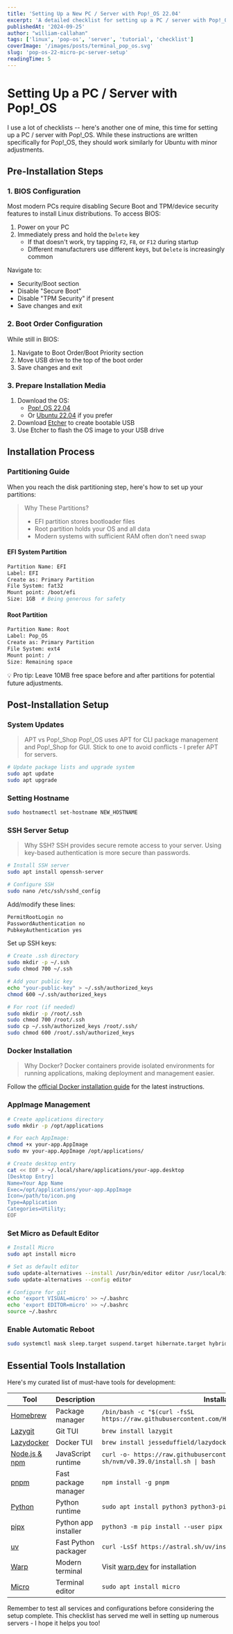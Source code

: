 ```yaml
---
title: 'Setting Up a New PC / Server with Pop!_OS 22.04'
excerpt: 'A detailed checklist for setting up a PC / server with Pop!_OS 22.04, from BIOS configuration to essential tools installation'
publishedAt: '2024-09-25'
author: "william-callahan"
tags: ['linux', 'pop-os', 'server', 'tutorial', 'checklist']
coverImage: '/images/posts/terminal_pop_os.svg'
slug: 'pop-os-22-micro-pc-server-setup'
readingTime: 5
---
```


# Setting Up a PC / Server with Pop!_OS

I use a lot of checklists -- here's another one of mine, this time for setting up a PC / server with Pop!_OS. While these instructions are written specifically for Pop!_OS, they should work similarly for Ubuntu with minor adjustments.

## Pre-Installation Steps

### 1. BIOS Configuration

Most modern PCs require disabling Secure Boot and TPM/device security features to install Linux distributions. To access BIOS:

1. Power on your PC
2. Immediately press and hold the `Delete` key
   - If that doesn't work, try tapping `F2`, `F8`, or `F12` during startup
   - Different manufacturers use different keys, but `Delete` is increasingly common

Navigate to:
- Security/Boot section
- Disable "Secure Boot"
- Disable "TPM Security" if present
- Save changes and exit

### 2. Boot Order Configuration

While still in BIOS:
1. Navigate to Boot Order/Boot Priority section
2. Move USB drive to the top of the boot order
3. Save changes and exit

### 3. Prepare Installation Media

1. Download the OS:
   - [Pop!_OS 22.04](https://pop.system76.com/)
   - Or [Ubuntu 22.04](https://ubuntu.com/download/desktop) if you prefer
2. Download [Etcher](https://www.balena.io/etcher/) to create bootable USB
3. Use Etcher to flash the OS image to your USB drive

## Installation Process

### Partitioning Guide

When you reach the disk partitioning step, here's how to set up your partitions:

> Why These Partitions?
> - EFI partition stores bootloader files
> - Root partition holds your OS and all data
> - Modern systems with sufficient RAM often don't need swap

#### EFI System Partition
```bash
Partition Name: EFI
Label: EFI
Create as: Primary Partition
File System: fat32
Mount point: /boot/efi
Size: 1GB  # Being generous for safety
```

#### Root Partition
```bash
Partition Name: Root
Label: Pop_OS
Create as: Primary Partition
File System: ext4
Mount point: /
Size: Remaining space
```

💡 Pro tip: Leave 10MB free space before and after partitions for potential future adjustments.

## Post-Installation Setup

### System Updates

> APT vs Pop!_Shop
> Pop!_OS uses APT for CLI package management and Pop!_Shop for GUI. Stick to one to avoid conflicts - I prefer APT for servers.

```bash
# Update package lists and upgrade system
sudo apt update
sudo apt upgrade
```

### Setting Hostname
```bash
sudo hostnamectl set-hostname NEW_HOSTNAME
```

### SSH Server Setup

> Why SSH?
> SSH provides secure remote access to your server. Using key-based authentication is more secure than passwords.

```bash
# Install SSH server
sudo apt install openssh-server

# Configure SSH
sudo nano /etc/ssh/sshd_config
```

Add/modify these lines:
```bash
PermitRootLogin no
PasswordAuthentication no
PubkeyAuthentication yes
```

Set up SSH keys:
```bash
# Create .ssh directory
sudo mkdir -p ~/.ssh
sudo chmod 700 ~/.ssh

# Add your public key
echo "your-public-key" > ~/.ssh/authorized_keys
chmod 600 ~/.ssh/authorized_keys

# For root (if needed)
sudo mkdir -p /root/.ssh
sudo chmod 700 /root/.ssh
sudo cp ~/.ssh/authorized_keys /root/.ssh/
sudo chmod 600 /root/.ssh/authorized_keys
```

### Docker Installation

> Why Docker?
> Docker containers provide isolated environments for running applications, making deployment and management easier.

Follow the [official Docker installation guide](https://docs.docker.com/engine/install/ubuntu/) for the latest instructions.

### AppImage Management
```bash
# Create applications directory
sudo mkdir -p /opt/applications

# For each AppImage:
chmod +x your-app.AppImage
sudo mv your-app.AppImage /opt/applications/

# Create desktop entry
cat << EOF > ~/.local/share/applications/your-app.desktop
[Desktop Entry]
Name=Your App Name
Exec=/opt/applications/your-app.AppImage
Icon=/path/to/icon.png
Type=Application
Categories=Utility;
EOF
```

### Set Micro as Default Editor
```bash
# Install Micro
sudo apt install micro

# Set as default editor
sudo update-alternatives --install /usr/bin/editor editor /usr/local/bin/micro 100
sudo update-alternatives --config editor

# Configure for git
echo 'export VISUAL=micro' >> ~/.bashrc
echo 'export EDITOR=micro' >> ~/.bashrc
source ~/.bashrc
```

### Enable Automatic Reboot
```bash
sudo systemctl mask sleep.target suspend.target hibernate.target hybrid-sleep.target
```

## Essential Tools Installation

Here's my curated list of must-have tools for development:

| Tool | Description | Installation |
|------|-------------|--------------|
| [Homebrew](https://brew.sh) | Package manager | `/bin/bash -c "$(curl -fsSL https://raw.githubusercontent.com/Homebrew/install/HEAD/install.sh)"` |
| [Lazygit](https://github.com/jesseduffield/lazygit) | Git TUI | `brew install lazygit` |
| [Lazydocker](https://github.com/jesseduffield/lazydocker) | Docker TUI | `brew install jesseduffield/lazydocker/lazydocker` |
| [Node.js & npm](https://nodejs.org) | JavaScript runtime | `curl -o- https://raw.githubusercontent.com/nvm-sh/nvm/v0.39.0/install.sh \| bash` |
| [pnpm](https://pnpm.io) | Fast package manager | `npm install -g pnpm` |
| [Python](https://python.org) | Python runtime | `sudo apt install python3 python3-pip` |
| [pipx](https://pypa.github.io/pipx/) | Python app installer | `python3 -m pip install --user pipx` |
| [uv](https://github.com/astral-sh/uv) | Fast Python packager | `curl -LsSf https://astral.sh/uv/install.sh \| sh` |
| [Warp](https://warp.dev) | Modern terminal | Visit [warp.dev](https://warp.dev) for installation |
| [Micro](https://micro-editor.github.io) | Terminal editor | `sudo apt install micro` |

Remember to test all services and configurations before considering the setup complete. This checklist has served me well in setting up numerous servers - I hope it helps you too!
